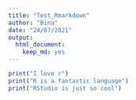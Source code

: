 ```yaml
---
title: "Test_Rmarkdown"
author: "Bina"
date: "24/07/2021"
output: 
  html_document: 
    keep_md: yes
---
```


```r
print("I love r")
print("R is a fantastic language")
print("RStudio is just so cool")
```
